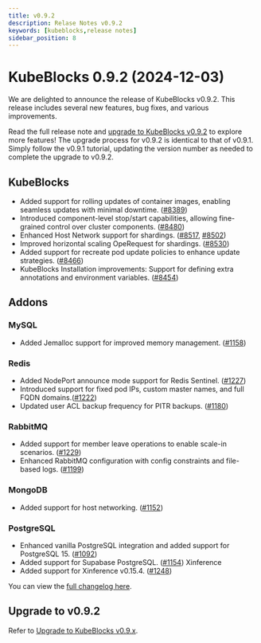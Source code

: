 ```yaml
---
title: v0.9.2
description: Relase Notes v0.9.2
keywords: [kubeblocks,release notes]
sidebar_position: 8
---
```


# KubeBlocks 0.9.2 (2024-12-03)

We are delighted to announce the release of KubeBlocks v0.9.2. This release includes several new features, bug fixes, and various improvements.

Read the full release note and [upgrade to KubeBlocks v0.9.2](https://kubeblocks.io/docs/release-0.9/user_docs/upgrade-kubeblocks/upgrade-to-latest-version) to explore more features! The upgrade process for v0.9.2 is identical to that of v0.9.1. Simply follow the v0.9.1 tutorial, updating the version number as needed to complete the upgrade to v0.9.2.

## KubeBlocks

- Added support for rolling updates of container images, enabling seamless updates with minimal downtime. ([#8389](https://github.com/apecloud/kubeblocks/pull/8389))
- Introduced component-level stop/start capabilities, allowing fine-grained control over cluster components. ([#8480](https://github.com/apecloud/kubeblocks/pull/8480))
- Enhanced Host Network support for shardings. ([#8517](https://github.com/apecloud/kubeblocks/pull/8517), [#8502](https://github.com/apecloud/kubeblocks/pull/8502))
- Improved horizontal scaling OpeRequest for shardings. ([#8530](https://github.com/apecloud/kubeblocks/pull/8530))
- Added support for recreate pod update policies to enhance update strategies. ([#8466](https://github.com/apecloud/kubeblocks/pull/8466))
- KubeBlocks Installation improvements: Support for defining extra annotations and environment variables. ([#8454](https://github.com/apecloud/kubeblocks/pull/8454))

## Addons

### MySQL

- Added Jemalloc support for improved memory management. ([#1158](https://github.com/apecloud/kubeblocks-addons/pull/1158))

### Redis

- Added NodePort announce mode support for Redis Sentinel. ([#1227](https://github.com/apecloud/kubeblocks-addons/pull/1227))
- Introduced support for fixed pod IPs, custom master names, and full FQDN domains.([#1222](https://github.com/apecloud/kubeblocks-addons/pull/1222))
- Updated user ACL backup frequency for PITR backups. ([#1180](https://github.com/apecloud/kubeblocks-addons/pull/1180))

### RabbitMQ

- Added support for member leave operations to enable scale-in scenarios.  ([#1229](https://github.com/apecloud/kubeblocks-addons/pull/1229))
- Enhanced RabbitMQ configuration with config constraints and file-based logs. ([#1199](https://github.com/apecloud/kubeblocks-addons/pull/1199))

### MongoDB

- Added support for host networking. ([#1152](https://github.com/apecloud/kubeblocks-addons/pull/1152))

### PostgreSQL

- Enhanced vanilla PostgreSQL integration and added support for PostgreSQL 15. ([#1092](https://github.com/apecloud/kubeblocks-addons/pull/1092))
- Added support for Supabase PostgreSQL. ([#1154](https://github.com/apecloud/kubeblocks-addons/pull/1154))
Xinference
- Added support for Xinference v0.15.4. ([#1248](https://github.com/apecloud/kubeblocks-addons/pull/1248))

You can view the [full changelog here](https://github.com/apecloud/kubeblocks/compare/v0.9.1...v0.9.2).

## Upgrade to v0.9.2

Refer to [Upgrade to KubeBlocks v0.9.x](https://kubeblocks.io/docs/release-0.9/user_docs/upgrade-kubeblocks/upgrade-to-latest-version).
